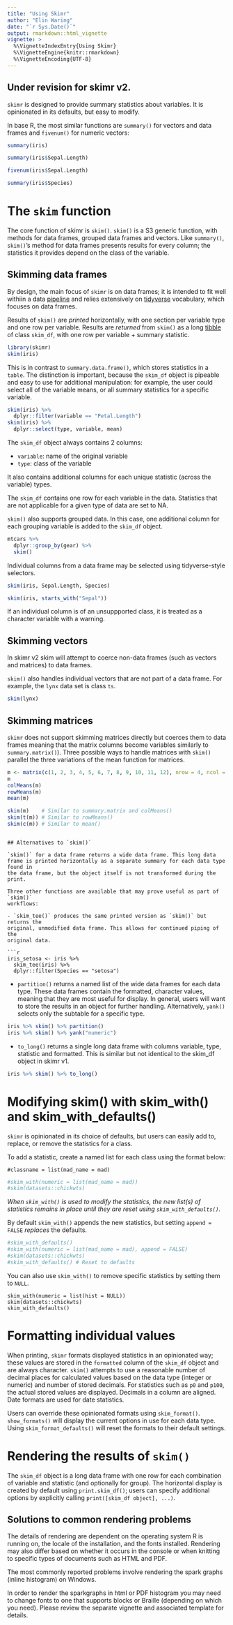 ```yaml
---
title: "Using Skimr"
author: "Elin Waring"
date: "`r Sys.Date()`"
output: rmarkdown::html_vignette
vignette: >
  %\VignetteIndexEntry{Using Skimr}
  %\VignetteEngine{knitr::rmarkdown}
  %\VignetteEncoding{UTF-8}
---
```

## Under revision for skimr v2.

`skimr` is designed to provide summary statistics about variables. It is
opinionated in its defaults, but easy to modify.

In base R, the most similar functions are `summary()` for vectors and data
frames and `fivenum()` for numeric  vectors:

```r
summary(iris)
```
```r
summary(iris$Sepal.Length)
```
```r
fivenum(iris$Sepal.Length)
```
```r
summary(iris$Species)
```

# The `skim` function

The core function of skimr is `skim()`. `skim()` is a S3 generic function, with
methods for data frames, grouped data frames and vectors. Like `summary()`,
`skim()`'s method for data frames presents results for every column; the
statistics it provides depend on the class of the variable.

## Skimming data frames

By design, the main focus of `skimr` is on data frames; it is intended to fit
well withiin a data [pipeline](http://r4ds.had.co.nz/pipes.html) and relies
extensively on [tidyverse](https://www.tidyverse.org/) vocabulary, which
focuses on data frames.

Results of `skim()` are *printed* horizontally, with one section per variable
type and one row per variable. Results are *returned* from `skim()` as a long
[tibble](http://tibble.tidyverse.org/) of class `skim_df`, with one row per
variable + summary statistic.

```r
library(skimr)
skim(iris)
```

This is in contrast to `summary.data.frame()`, which stores statistics in a
`table`. The distinction is important, because the `skim_df` object is pipeable
and easy to use for additional manipulation: for example, the user could select
all of the variable means, or all summary statistics for a specific variable.

```r
skim(iris) %>%
  dplyr::filter(variable == "Petal.Length")
skim(iris) %>%
  dplyr::select(type, variable, mean)

```

The `skim_df` object always contains 2  columns: 

- `variable`: name of the original variable
- `type`: class of the variable

It also contains additional columns for each unique statistic (across the variable)
types.

The `skim_df` contains one row for each variable in the data. Statistics
that are not applicable for a given type of data are set to NA.

`skim()` also supports grouped data. In this case, one additional column for
each grouping variable is added to the `skim_df` object.

```r
mtcars %>%
  dplyr::group_by(gear) %>%
  skim()
```

Individual columns from a data frame may be selected using tidyverse-style
selectors.

```r
skim(iris, Sepal.Length, Species)
```
```r
skim(iris, starts_with("Sepal"))

```

If an individual column is of an unsuppported class, it is treated as a
character variable with a warning.

## Skimming vectors

In skimr v2 skim will attempt to coerce non-data frames (such as vectors
and matrices) to data frames.

`skim()` also handles individual vectors that are not part of a data frame. For
example, the `lynx` data set is class `ts`.

```r
skim(lynx)
```


## Skimming matrices

`skimr` does not support skimming matrices directly but coerces
them to data frames meaning that the matrix columns become variables 
similarly to `summary.matrix()`). Three possible ways to handle matrices 
with `skim()` parallel the three  variations of the mean function for matrices.

```r
m <- matrix(c(1, 2, 3, 4, 5, 6, 7, 8, 9, 10, 11, 12), nrow = 4, ncol = 3)
m
colMeans(m)
rowMeans(m)
mean(m)

skim(m)    # Similar to summary.matrix and colMeans()
skim(t(m)) # Similar to rowMeans()
skim(c(m)) # Similar to mean()

```


```

## Alternatives to `skim()`

`skim()` for a data frame returns a wide data frame. This long data
frame is printed horizontally as a separate summary for each data type found in
the data frame, but the object itself is not transformed during the print. 

Three other functions are available that may prove useful as part of `skim()`
workflows:

- `skim_tee()` produces the same printed version as `skim()` but returns the
original, unmodified data frame. This allows for continued piping of the
original data.

```r
iris_setosa <- iris %>%
  skim_tee(iris) %>%
  dplyr::filter(Species == "setosa")

```

- `partition()` returns a named list of the wide data frames for each data
type. These data frames contain the formatted, character values, meaning that
they are most useful for display. In general, users will want to store the
results in an object for further handling. Alternatively, `yank()` selects
only the subtable for a specific type.

```r
iris %>% skim() %>% partition()
iris %>% skim() %>% yank("numeric")

```


- `to_long()` returns a single long data frame with columns variable, 
type, statistic and formatted. This is similar but not identical to
the skim_df object in skimr v1.

```r
iris %>% skim() %>% to_long()
```

# Modifying skim() with skim_with() and skim_with_defaults()

`skimr` is opinionated in its choice of defaults, but users can easily add to,
replace, or remove the statistics for a class.   

To add a statistic, create a named list for each class using the format below:

```
#classname = list(mad_name = mad)

```

```r
#skim_with(numeric = list(mad_name = mad))
#skim(datasets::chickwts)

```

_When `skim_with()` is used to modify the statistics, the new list(s) of
statistics remains in place until they are reset using `skim_with_defaults()`._

By default `skim_with()` appends the new statistics, but setting
`append = FALSE` *replaces* the defaults.

```r
#skim_with_defaults()
#skim_with(numeric = list(mad_name = mad), append = FALSE)
#skim(datasets::chickwts)
#skim_with_defaults() # Reset to defaults

```

You can also use `skim_with()` to remove specific statistics by setting them to
`NULL`.

```{}
skim_with(numeric = list(hist = NULL))
skim(datasets::chickwts)
skim_with_defaults()

```

# Formatting individual values

When printing, `skimr` formats displayed statistics in an opinionated way;
these values are stored in the `formatted` column of the `skim_df` object and
are always character. `skim()` attempts to use a reasonable number of decimal
places for calculated values based on the data type (integer or numeric) and
number of stored decimals. For statistics such as `p0` and `p100`, the actual
stored values are displayed. Decimals in a column are aligned. Date formats are
used for date statistics. 

Users can override these opinionated formats using `skim_format()`.
`show_formats()` will display the current options in use for each data type.
Using `skim_format_defaults()` will reset the formats to their default
settings.

# Rendering the results of `skim()`

The `skim_df` object is a long data frame with one row for each combination of
variable and statistic (and optionally for group). The horizontal display is
created by default using `print.skim_df()`; users can specify additional
options by explicitly calling `print([skim_df object], ...)`.




## Solutions to common rendering problems

The details of rendering are dependent on the operating system R is running on,
the locale of the installation, and the fonts installed. Rendering may also
differ based on whether it occurs in the console or when knitting to specific
types of documents such as HTML and PDF.

The most commonly reported problems involve rendering the spark graphs (inline histogram) on Windows.

In order to render the sparkgraphs in html or PDF histogram you may need to
change fonts to one that supports blocks or Braille (depending on which you
need). Please review the separate vignette and associated template for details.
